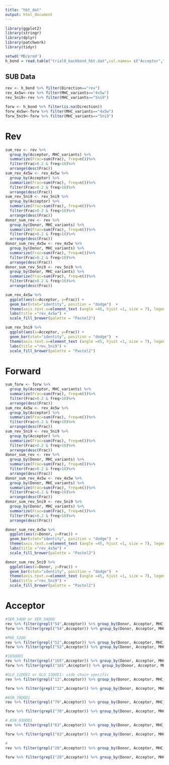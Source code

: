 ```yaml
---
title: "hbt_dat"
output: html_document
---
```


```r
library(ggplot2)
library(stringr)
library(dplyr)
library(patchwork)
library(tidyr)
```

```r
setwd('MD/prod')
h_bond = read.table("trial0_backbond_hbt.dat",col.names= c("Acceptor","DonorH", "Donor", "Frames","Frac","AvgDist", "AvgAng", "protein")) %>% separate(protein, c("peptide", "MHC_variants", "Direction"))
```

## SUB Data
```r
rev <- h_bond %>% filter(Direction=="rev")
rev_4x5w<-rev %>% filter(MHC_variants=="4x5w")
rev_5ni9<-rev %>% filter(MHC_variants=="5ni9")

forw <- h_bond %>% filter(is.na(Direction))
forw_4x5w<-forw %>% filter(MHC_variants=="4x5w")
forw_5ni9<-forw %>% filter(MHC_variants=="5ni9")
```

# Rev
```r
sum_rev <- rev %>%
  group_by(Acceptor, MHC_variants) %>%
  summarize(Frac=sum(Frac), freq=n())%>%
  filter(Frac>0.2 & freq>10)%>%
  arrange(desc(Frac))
sum_rev_4x5w <- rev_4x5w %>%
  group_by(Acceptor) %>%
  summarize(Frac=sum(Frac), freq=n())%>%
  filter(Frac>0.2 & freq>10)%>%
  arrange(desc(Frac))
sum_rev_5ni9 <- rev_5ni9 %>%
  group_by(Acceptor) %>%
  summarize(Frac=sum(Frac), freq=n())%>%
  filter(Frac>0.2 & freq>10)%>%
  arrange(desc(Frac))
donor_sum_rev <- rev %>%
  group_by(Donor, MHC_variants) %>%
  summarize(Frac=sum(Frac), freq=n())%>%
  filter(Frac>0.2 & freq>10)%>%
  arrange(desc(Frac))
donor_sum_rev_4x5w <- rev_4x5w %>%
  group_by(Donor, MHC_variants) %>%
  summarize(Frac=sum(Frac), freq=n())%>%
  filter(Frac>0.2 & freq>10)%>%
  arrange(desc(Frac))
donor_sum_rev_5ni9 <- rev_5ni9 %>%
  group_by(Donor, MHC_variants) %>%
  summarize(Frac=sum(Frac), freq=n())%>%
  filter(Frac>0.2 & freq>10)%>%
  arrange(desc(Frac))
```

```r
sum_rev_4x5w %>%
  ggplot(aes(x=Acceptor, y=Frac)) +
  geom_bar(stat="identity", position = "dodge")  +   
  theme(axis.text.x=element_text (angle =45, hjust =1, size = 7), legend.position = 'top') +
  labs(title ="rev_4x5w") +
  scale_fill_brewer(palette = "Pastel2")

sum_rev_5ni9 %>%
  ggplot(aes(x=Acceptor, y=Frac)) +
  geom_bar(stat="identity", position = "dodge")  +   
  theme(axis.text.x=element_text (angle =45, hjust =1, size = 7), legend.position = 'top') +
  labs(title ="rev_5ni9") +
  scale_fill_brewer(palette = "Pastel2")
```

# Forward
```r
sum_forw <- forw %>%
  group_by(Acceptor, MHC_variants) %>%
  summarize(Frac=sum(Frac), freq=n())%>%
  filter(Frac>0.2 & freq>10)%>%
  arrange(desc(Frac))
sum_rev_4x5w <- rev_4x5w %>%
  group_by(Acceptor) %>%
  summarize(Frac=sum(Frac), freq=n())%>%
  filter(Frac>0.2 & freq>10)%>%
  arrange(desc(Frac))
sum_rev_5ni9 <- rev_5ni9 %>%
  group_by(Acceptor) %>%
  summarize(Frac=sum(Frac), freq=n())%>%
  filter(Frac>0.2 & freq>10)%>%
  arrange(desc(Frac))
donor_sum_rev <- rev %>%
  group_by(Donor, MHC_variants) %>%
  summarize(Frac=sum(Frac), freq=n())%>%
  filter(Frac>0.2 & freq>10)%>%
  arrange(desc(Frac))
donor_sum_rev_4x5w <- rev_4x5w %>%
  group_by(Donor, MHC_variants) %>%
  summarize(Frac=sum(Frac), freq=n())%>%
  filter(Frac>0.2 & freq>10)%>%
  arrange(desc(Frac))
donor_sum_rev_5ni9 <- rev_5ni9 %>%
  group_by(Donor, MHC_variants) %>%
  summarize(Frac=sum(Frac), freq=n())%>%
  filter(Frac>0.2 & freq>10)%>%
  arrange(desc(Frac))
```

```r
donor_sum_rev_4x5w %>%
  ggplot(aes(x=Donor, y=Frac)) +
  geom_bar(stat="identity", position = "dodge")  +   
  theme(axis.text.x=element_text (angle =45, hjust =1, size = 7), legend.position = 'top') +
  labs(title ="rev_4x5w") +
  scale_fill_brewer(palette = "Pastel2")

donor_sum_rev_5ni9 %>%
  ggplot(aes(x=Donor, y=Frac)) +
  geom_bar(stat="identity", position = "dodge")  +   
  theme(axis.text.x=element_text (angle =45, hjust =1, size = 7), legend.position = 'top') +
  labs(title ="rev_5ni9") +
  scale_fill_brewer(palette = "Pastel2")
```

# Acceptor
```r
#SER_54@O or SER_54@OG
rev %>% filter(grepl("54",Acceptor)) %>% group_by(Donor, Acceptor, MHC_variants) %>% summarize(Frac=sum(Frac), freq=n())%>%arrange(desc(Frac))
forw %>% filter(grepl("54",Acceptor)) %>% group_by(Donor, Acceptor, MHC_variants) %>% summarize(Frac=sum(Frac), freq=n())%>%arrange(desc(Frac))
```

```r
#PHE_52@O
rev %>% filter(grepl("52",Acceptor)) %>% group_by(Donor, Acceptor, MHC_variants) %>% summarize(Frac=sum(Frac), freq=n())%>%arrange(desc(Frac))
forw %>% filter(grepl("52",Acceptor)) %>% group_by(Donor, Acceptor, MHC_variants) %>% summarize(Frac=sum(Frac), freq=n())%>%arrange(desc(Frac))
```

```r
#165@OD1
rev %>% filter(grepl("165",Acceptor)) %>% group_by(Donor, Acceptor, MHC_variants) %>% summarize(Frac=sum(Frac), freq=n())%>%arrange(desc(Frac))
forw %>% filter(grepl("165",Acceptor)) %>% group_by(Donor, Acceptor, MHC_variants) %>% summarize(Frac=sum(Frac), freq=n())%>%arrange(desc(Frac))
```

```r
#GLU_12@OE2 or GLU_12@OE1: side chain specific 
rev %>% filter(grepl("12",Acceptor)) %>% group_by(Donor, Acceptor, MHC_variants) %>% summarize(Frac=sum(Frac), freq=n())%>%arrange(desc(Frac))

forw %>% filter(grepl("12",Acceptor)) %>% group_by(Donor, Acceptor, MHC_variants) %>% summarize(Frac=sum(Frac), freq=n())%>%arrange(desc(Frac))
```

```r
#ASN_70@OD1 
rev %>% filter(grepl("70",Acceptor)) %>% group_by(Donor, Acceptor, MHC_variants) %>% summarize(Frac=sum(Frac), freq=n())%>%arrange(desc(Frac))

forw %>% filter(grepl("70",Acceptor)) %>% group_by(Donor, Acceptor, MHC_variants) %>% summarize(Frac=sum(Frac), freq=n())%>%arrange(desc(Frac))
```

```r
# ASN_63@OD1
rev %>% filter(grepl("63",Acceptor)) %>% group_by(Donor, Acceptor, MHC_variants) %>% summarize(Frac=sum(Frac), freq=n())%>%arrange(desc(Frac))

forw %>% filter(grepl("63",Acceptor)) %>% group_by(Donor, Acceptor, MHC_variants) %>% summarize(Frac=sum(Frac), freq=n())%>%arrange(desc(Frac))
```

```r
#
rev %>% filter(grepl("28",Acceptor)) %>% group_by(Donor, Acceptor, MHC_variants) %>% summarize(Frac=sum(Frac), freq=n())%>%arrange(desc(Frac))

forw %>% filter(grepl("28",Acceptor)) %>% group_by(Donor, Acceptor, MHC_variants) %>% summarize(Frac=sum(Frac), freq=n())%>%arrange(desc(Frac))
```